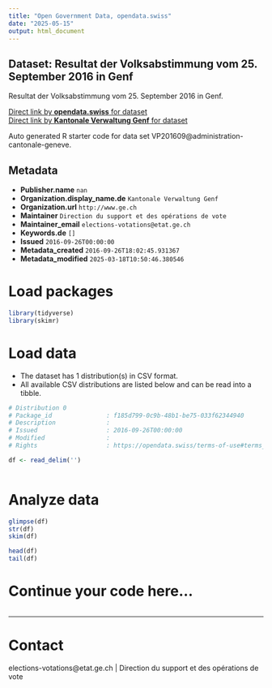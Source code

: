 ```yaml
---
title: "Open Government Data, opendata.swiss"
date: "2025-05-15"
output: html_document
---
```


## Dataset: Resultat der Volksabstimmung vom 25. September 2016 in Genf

Resultat der Volksabstimmung vom 25. September 2016 in Genf.

[Direct link by **opendata.swiss** for dataset](https://opendata.swiss/de/dataset/votation-populaire-du-25-septembre-2016-resultats-detailles-du-canton-de-geneve)<br>
[Direct link by **Kantonale Verwaltung Genf** for dataset]()

Auto generated R starter code for data set VP201609@administration-cantonale-geneve.

## Metadata

- **Publisher.name** `nan`
- **Organization.display_name.de** `Kantonale Verwaltung Genf`
- **Organization.url** `http://www.ge.ch`
- **Maintainer** `Direction du support et des opérations de vote`
- **Maintainer_email** `elections-votations@etat.ge.ch`
- **Keywords.de** `[]`
- **Issued** `2016-09-26T00:00:00`
- **Metadata_created** `2016-09-26T18:02:45.931367`
- **Metadata_modified** `2025-03-18T10:50:46.380546`


# Load packages

```r

library(tidyverse)
library(skimr)

```

# Load data

-   The dataset has 1 distribution(s) in CSV format.
-   All available CSV distributions are listed below and can be read into a tibble.

```r

# Distribution 0
# Package_id               : f185d799-0c9b-48b1-be75-033f62344940
# Description              : 
# Issued                   : 2016-09-26T00:00:00
# Modified                 : 
# Rights                   : https://opendata.swiss/terms-of-use#terms_by

df <- read_delim('')



```

# Analyze data

```r

glimpse(df)
str(df)
skim(df)

head(df)
tail(df)

```

# Continue your code here...

```r

```

------------------------------------------------------------------------

# Contact

elections-votations@etat.ge.ch | Direction du support et des opérations de vote
